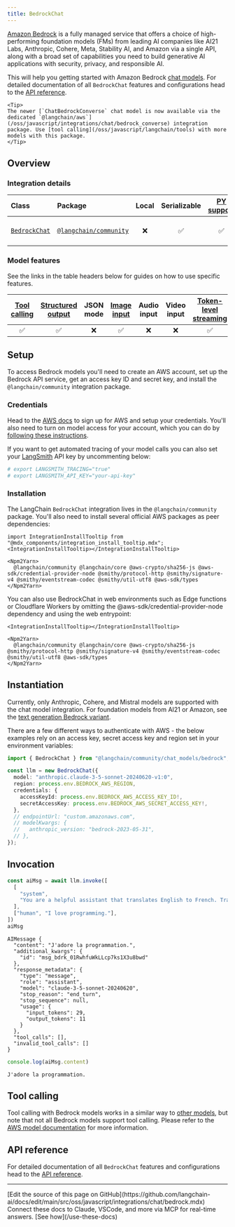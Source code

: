 ```yaml
---
title: BedrockChat
---
```


[Amazon Bedrock](https://aws.amazon.com/bedrock/) is a fully managed service that offers a choice of high-performing foundation models (FMs) from leading AI companies like AI21 Labs, Anthropic, Cohere, Meta, Stability AI, and Amazon via a single API, along with a broad set of capabilities you need to build generative AI applications with security, privacy, and responsible AI.

This will help you getting started with Amazon Bedrock [chat models](/oss/javascript/langchain/models). For detailed documentation of all `BedrockChat` features and configurations head to the [API reference](https://api.js.langchain.com/classes/langchain_community_chat_models_bedrock.BedrockChat.html).

```{=mdx}
<Tip>
The newer [`ChatBedrockConverse` chat model is now available via the dedicated `@langchain/aws`](/oss/javascript/integrations/chat/bedrock_converse) integration package. Use [tool calling](/oss/javascript/langchain/tools) with more models with this package.
</Tip>
```

## Overview

### Integration details

| Class | Package | Local | Serializable | [PY support](https://python.langchain.com/docs/integrations/chat/bedrock/) | Downloads | Version |
| :--- | :--- | :---: | :---: |  :---: | :---: | :---: |
| [`BedrockChat`](https://api.js.langchain.com/classes/langchain_community_chat_models_bedrock.BedrockChat.html) | [`@langchain/community`](https://npmjs.com/@langchain/community) | ❌ | ✅ | ✅ | ![NPM - Downloads](https://img.shields.io/npm/dm/@langchain/community?style=flat-square&label=%20&) | ![NPM - Version](https://img.shields.io/npm/v/@langchain/community?style=flat-square&label=%20&) |

### Model features

See the links in the table headers below for guides on how to use specific features.

| [Tool calling](/oss/javascript/langchain/tools) | [Structured output](/oss/javascript/langchain/structured-output) | JSON mode | [Image input](/oss/javascript/langchain/messages#multimodal) | Audio input | Video input | [Token-level streaming](/oss/javascript/langchain/streaming/) | [Token usage](/oss/javascript/langchain/models#token-usage) | [Logprobs](/oss/javascript/langchain/models#log-probabilities) |
| :---: | :---: | :---: | :---: |  :---: | :---: | :---: | :---: | :---: |
| ✅ | ✅ | ❌ | ✅ | ❌ | ❌ | ✅ | ✅ | ❌ |

## Setup

To access Bedrock models you'll need to create an AWS account, set up the Bedrock API service, get an access key ID and secret key, and install the `@langchain/community` integration package.

### Credentials

Head to the [AWS docs](https://docs.aws.amazon.com/bedrock/latest/userguide/getting-started.html) to sign up for AWS and setup your credentials. You'll also need to turn on model access for your account, which you can do by [following these instructions](https://docs.aws.amazon.com/bedrock/latest/userguide/model-access.html).

If you want to get automated tracing of your model calls you can also set your [LangSmith](https://docs.smith.langchain.com/) API key by uncommenting below:

```bash
# export LANGSMITH_TRACING="true"
# export LANGSMITH_API_KEY="your-api-key"
```

### Installation

The LangChain `BedrockChat` integration lives in the `@langchain/community` package. You'll also need to install several official AWS packages as peer dependencies:

```{=mdx}
import IntegrationInstallTooltip from "@mdx_components/integration_install_tooltip.mdx";
<IntegrationInstallTooltip></IntegrationInstallTooltip>

<Npm2Yarn>
  @langchain/community @langchain/core @aws-crypto/sha256-js @aws-sdk/credential-provider-node @smithy/protocol-http @smithy/signature-v4 @smithy/eventstream-codec @smithy/util-utf8 @aws-sdk/types
</Npm2Yarn>
```

You can also use BedrockChat in web environments such as Edge functions or Cloudflare Workers by omitting the @aws-sdk/credential-provider-node dependency and using the web entrypoint:

```{=mdx}
<IntegrationInstallTooltip></IntegrationInstallTooltip>

<Npm2Yarn>
  @langchain/community @langchain/core @aws-crypto/sha256-js @smithy/protocol-http @smithy/signature-v4 @smithy/eventstream-codec @smithy/util-utf8 @aws-sdk/types
</Npm2Yarn>

```

## Instantiation

Currently, only Anthropic, Cohere, and Mistral models are supported with the chat model integration. For foundation models from AI21 or Amazon, see the [text generation Bedrock variant](/oss/javascript/integrations/llms/bedrock/).

There are a few different ways to authenticate with AWS - the below examples rely on an access key, secret access key and region set in your environment variables:

```typescript
import { BedrockChat } from "@langchain/community/chat_models/bedrock";

const llm = new BedrockChat({
  model: "anthropic.claude-3-5-sonnet-20240620-v1:0",
  region: process.env.BEDROCK_AWS_REGION,
  credentials: {
    accessKeyId: process.env.BEDROCK_AWS_ACCESS_KEY_ID!,
    secretAccessKey: process.env.BEDROCK_AWS_SECRET_ACCESS_KEY!,
  },
  // endpointUrl: "custom.amazonaws.com",
  // modelKwargs: {
  //   anthropic_version: "bedrock-2023-05-31",
  // },
});
```

## Invocation

```typescript
const aiMsg = await llm.invoke([
  [
    "system",
    "You are a helpful assistant that translates English to French. Translate the user sentence.",
  ],
  ["human", "I love programming."],
])
aiMsg
```

```output
AIMessage {
  "content": "J'adore la programmation.",
  "additional_kwargs": {
    "id": "msg_bdrk_01RwhfuWkLLcp7ks1X3u8bwd"
  },
  "response_metadata": {
    "type": "message",
    "role": "assistant",
    "model": "claude-3-5-sonnet-20240620",
    "stop_reason": "end_turn",
    "stop_sequence": null,
    "usage": {
      "input_tokens": 29,
      "output_tokens": 11
    }
  },
  "tool_calls": [],
  "invalid_tool_calls": []
}
```

```typescript
console.log(aiMsg.content)
```

```output
J'adore la programmation.
```

## Tool calling

Tool calling with Bedrock models works in a similar way to [other models](/oss/javascript/langchain/tools), but note that not all Bedrock models support tool calling. Please refer to the [AWS model documentation](https://docs.aws.amazon.com/bedrock/latest/APIReference/welcome.html) for more information.

## API reference

For detailed documentation of all `BedrockChat` features and configurations head to the [API reference](https://api.js.langchain.com/classes/langchain_community_chat_models_bedrock.BedrockChat.html).

---

<Callout icon="pen-to-square" iconType="regular">
    [Edit the source of this page on GitHub](https://github.com/langchain-ai/docs/edit/main/src/oss/javascript/integrations/chat/bedrock.mdx)
</Callout>
<Tip icon="terminal" iconType="regular">
    Connect these docs to Claude, VSCode, and more via MCP for    real-time answers. [See how](/use-these-docs)
</Tip>
